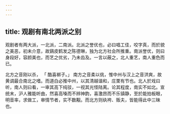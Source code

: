 ```yaml
---
---
---
```

title: 观剧有南北两派之别
---



观剧者有两大派，一北派，二南派。北派之誉优也，必曰唱工佳，咬字真，而於貌之美恶，初未介意，故鷄皮鹤发之陈德琳，独为北方社会所推重。南派誉优，则曰身段好，容颜美也，而艺之优劣，乃未齿及。一言以蔽之，北人重艺，南人重色而已。

北方之音刚以杀， 「 酷喜梆子。」 南方之音柔以佻，惟中州与汉上之音洪爽，故黄调最合南北之嗜。而道白必推中州，以其清越谐和，庄栗有节也。北人於戏曰听，南人则曰看，一审其高下纯驳，一视其光怪陆离。论其程度，南实不如北。宣统末，沪人雅能听曲，然喜高嗓而不辨神韵，喜激昂而不乐镇静，至於能拍板眼，明音率，求做工，审情节者，实不数觏。而北方则纨袴、贩夫，皆能得此中三昧也。